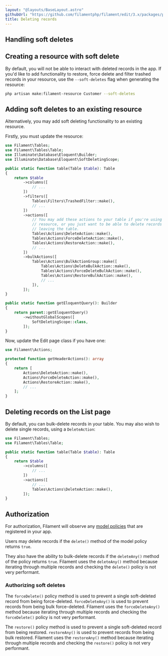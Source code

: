 ```yaml
---
layout: "@layouts/BaseLayout.astro"
githubUrl: "https://github.com/filamentphp/filament/edit/3.x/packages/panels/docs/03-resources/06-deleting-records.md"
title: Deleting records
---
```


## Handling soft deletes

## Creating a resource with soft delete

By default, you will not be able to interact with deleted records in the app. If you'd like to add functionality to restore, force delete and filter trashed records in your resource, use the `--soft-deletes` flag when generating the resource:

```bash
php artisan make:filament-resource Customer --soft-deletes
```

## Adding soft deletes to an existing resource

Alternatively, you may add soft deleting functionality to an existing resource.

Firstly, you must update the resource:

```php
use Filament\Tables;
use Filament\Tables\Table;
use Illuminate\Database\Eloquent\Builder;
use Illuminate\Database\Eloquent\SoftDeletingScope;

public static function table(Table $table): Table
{
    return $table
        ->columns([
            // ...
        ])
        ->filters([
            Tables\Filters\TrashedFilter::make(),
            // ...
        ])
        ->actions([
            // You may add these actions to your table if you're using a simple
            // resource, or you just want to be able to delete records without
            // leaving the table.
            Tables\Actions\DeleteAction::make(),
            Tables\Actions\ForceDeleteAction::make(),
            Tables\Actions\RestoreAction::make(),
            // ...
        ])
        ->bulkActions([
            Tables\Actions\BulkActionGroup::make([
                Tables\Actions\DeleteBulkAction::make(),
                Tables\Actions\ForceDeleteBulkAction::make(),
                Tables\Actions\RestoreBulkAction::make(),
                // ...
            ]),
        ]);
}

public static function getEloquentQuery(): Builder
{
    return parent::getEloquentQuery()
        ->withoutGlobalScopes([
            SoftDeletingScope::class,
        ]);
}
```

Now, update the Edit page class if you have one:

```php
use Filament\Actions;

protected function getHeaderActions(): array
{
    return [
        Actions\DeleteAction::make(),
        Actions\ForceDeleteAction::make(),
        Actions\RestoreAction::make(),
        // ...
    ];
}
```

## Deleting records on the List page

By default, you can bulk-delete records in your table. You may also wish to delete single records, using a `DeleteAction`:

```php
use Filament\Tables;
use Filament\Tables\Table;

public static function table(Table $table): Table
{
    return $table
        ->columns([
            // ...
        ])
        ->actions([
            // ...
            Tables\Actions\DeleteAction::make(),
        ]);
}
```

## Authorization

For authorization, Filament will observe any [model policies](https://laravel.com/docs/authorization#creating-policies) that are registered in your app.

Users may delete records if the `delete()` method of the model policy returns `true`.

They also have the ability to bulk-delete records if the `deleteAny()` method of the policy returns `true`. Filament uses the `deleteAny()` method because iterating through multiple records and checking the `delete()` policy is not very performant.

### Authorizing soft deletes

The `forceDelete()` policy method is used to prevent a single soft-deleted record from being force-deleted. `forceDeleteAny()` is used to prevent records from being bulk force-deleted. Filament uses the `forceDeleteAny()` method because iterating through multiple records and checking the `forceDelete()` policy is not very performant.

The `restore()` policy method is used to prevent a single soft-deleted record from being restored. `restoreAny()` is used to prevent records from being bulk restored. Filament uses the `restoreAny()` method because iterating through multiple records and checking the `restore()` policy is not very performant.
